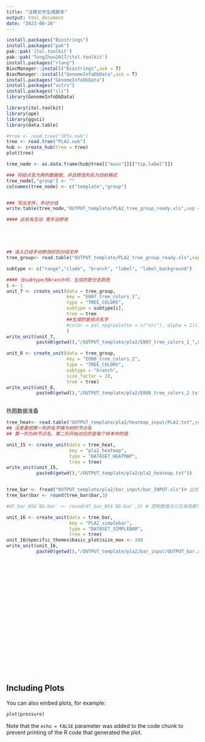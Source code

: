 ```yaml
---
title: "注释文件生成脚本"
output: html_document
date: "2023-08-26"
---
```

```r
install.packages("Biostrings")
install.packages("pak")
pak::pak('itol.toolkit')
pak::pak('TongZhou2017/itol.toolkit')
install.packages("rlang")
BiocManager::install("Biostrings",ask = T)
BiocManager::install("GenomeInfoDbData",ask = T)
install.packages("GenomeInfoDbData")
install.packages("vctrs")
install.packages("cli")
library(GenomeInfoDbData)


```


```r
library(itol.toolkit)
library(ape)
library(ggsci)
library(data.table)

```

```r
#tree <- read.tree("3FTx.nwk")
tree <- read.tree("PLA2.nwk")
hub <- create_hub(tree = tree)
plot(tree)


```

```r

tree_node <- as.data.frame(hub@tree[["main"]][["tip.label"]])

### 将结点变为两列数据框，并且修改列名为目标格式
tree_node[,"group"] <- ""
colnames(tree_node) <- c("template","group")


### 写出文件，手动分组
write.table(tree_node,"OUTPUT_template/PLA2_tree_group_ready.xls",sep = "\t",row.names = F)

#### 此处有互动 需手动修改






```

```r
## 读入已经手动修改好的分组文件 
tree_group<- read.table("OUTPUT_template/PLA2_tree_group_ready.xls",sep = "\t",header = T)

```




```r

  
subtype <- c("range","clade", "branch", "label", "label_background")

#### 当subtype为branch时，生成的是分支颜色
i <- 1
unit_7 <- create_unit(data = tree_group, 
                      key = "E007_tree_colors_1", 
                      type = "TREE_COLORS", 
                      subtype = subtype[i],
                      tree = tree
                      ##生成的是结点名字
                      #color = pal_npg(palette = c("nrc"), alpha = 1)(10),  使用table2itol时可以自动分组，使用其他参数不会自动分组
                      )
write_unit(unit_7,
           paste0(getwd(),"/OUTPUT_template/pla2/E007_tree_colors_1_",subtype[i],".txt"))

```

```r

unit_8 <- create_unit(data = tree_group, 
                      key = "E008_tree_colors_2", 
                      type = "TREE_COLORS", 
                      subtype = "branch", 
                      size_factor = 20, 
                      tree = tree)
write_unit(unit_8,
           paste0(getwd(),"/OUTPUT_template/pla2/E008_tree_colors_2.txt"))



```


########### 热图数据准备

```r
tree_heat<- read.table("OUTPUT_template/pla2/heatmap_input/PLA2.txt",sep = "\t",header = T)
## 注意要把第一列的名字换为树的节点名
## 第一列为树节点名，第二列开始对应的是每个样本中的值
```


```r
unit_15 <- create_unit(data = tree_heat, 
                       key = "pla2_heatmap",
                       type = "DATASET_HEATMAP", 
                       tree = tree)
write_unit(unit_15,
           paste0(getwd(),"/OUTPUT_template/pla2/pla2_heatmap.txt"))



```



```r
tree_bar <- fread("OUTPUT_template/pla2/bar_input/bar_INPUT.xls")# 此处必须为fread
tree_bar$bar <- round(tree_bar$bar,3)

#df_bar_NS$`NS-bar` <- round(df_bar_NS$`NS-bar`,3) # 控制数值为三位有效数字

```


```r
unit_16 <- create_unit(data = tree_bar, 
                       key = "PLA2_simplebar", 
                       type = "DATASET_SIMPLEBAR",
                       tree = tree)
unit_16@specific_themes$basic_plot$size_max <- 100
write_unit(unit_16,
           paste0(getwd(),"/OUTPUT_template/pla2/bar_input/OUTPUT_bar.xls"))
```


```r

```


```r

```


```r

```


```r

```


```r

```


```r

```


```r

```


```r

```


```r

```


```r

```


```r

```


```r

```


```r

```


```r

```


```r

```


```r

```


```r

```


```r

```


```r

```


```r

```


```r

```


```r

```






## Including Plots

You can also embed plots, for example:

```r
plot(pressure)
```

Note that the `echo = FALSE` parameter was added to the code chunk to prevent printing of the R code that generated the plot.
